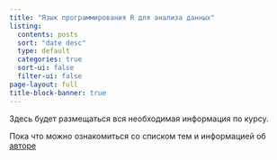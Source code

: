 ```yaml
---
title: "Язык программирования R для анализа данных"
listing:
  contents: posts
  sort: "date desc"
  type: default
  categories: true
  sort-ui: false
  filter-ui: false
page-layout: full
title-block-banner: true
---
```


Здесь будет размещаться вся необходимая информация по курсу.

Пока что можно ознакомиться со списком тем и информацией об [авторе](about.qmd)\
